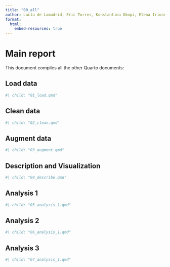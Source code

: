 ```yaml
---
title: "00_all"
author: Lucía de Lamadrid, Eric Torres, Konstantina Gkopi, Elena Iriondo and Jorge Santiago
format:
  html:
    embed-resources: true
---
```


# Main report

This document compiles all the other Quarto documents:

## Load data

```r
#| child: "01_load.qmd"
```

## Clean data

```r
#| child: "02_clean.qmd"
```

## Augment data

```r
#| child: "03_augment.qmd"
```

## Description and Visualization

```r
#| child: "04_describe.qmd"
```

## Analysis 1

```r
#| child: "05_analysis_1.qmd"
```

## Analysis 2

```r
#| child: "06_analysis_1.qmd"
```

## Analysis 3

```r
#| child: "07_analysis_1.qmd"
```
